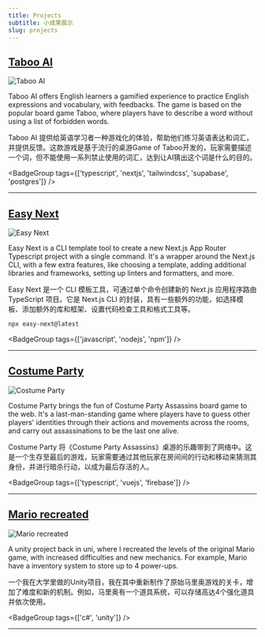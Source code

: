 ```yaml
---
title: Projects
subtitle: 小成果展示
slug: projects
---
```


## [Taboo AI](https://taboo-ai.vercel.app)

![Taboo AI](<https://github.com/xmliszt/resources/blob/main/taboo-ai/images/v300/poster3.0(features).png?raw=true>)

Taboo AI offers English learners a gamified experience to practice English expressions and vocabulary, with feedbacks. The game is based on the popular board game Taboo, where players have to describe a word without using a list of forbidden words.

Taboo AI 提供给英语学习者一种游戏化的体验，帮助他们练习英语表达和词汇，并提供反馈。这款游戏是基于流行的桌游Game of Taboo开发的，玩家需要描述一个词，但不能使用一系列禁止使用的词汇，达到让AI猜出这个词是什么的目的。

<BadgeGroup
  tags={['typescript', 'nextjs', 'tailwindcss', 'supabase', 'postgres']}
/>

---

## [Easy Next](https://www.npmjs.com/package/easy-next)

![Easy Next](https://firebasestorage.googleapis.com/v0/b/portfolio-35dfd.appspot.com/o/v2%2FtAD6hG0KxDMM1OiiRmfhRgXyY1d2%2Fprojects%2Feasy-next-poster.png?alt=media&token=acd43a73-7806-4aab-8929-18935cda0127)

Easy Next is a CLI template tool to create a new Next.js App Router Typescript project with a single command. It's a wrapper around the Next.js CLI, with a few extra features, like choosing a template, adding additional libraries and frameworks, setting up linters and formatters, and more.

Easy Next 是一个 CLI 模板工具，可通过单个命令创建新的 Next.js 应用程序路由 TypeScript 项目。它是 Next.js CLI 的封装，具有一些额外的功能，如选择模板、添加额外的库和框架、设置代码检查工具和格式工具等。

```bash title="easy-next usage easy-next使用方法"
npx easy-next@latest
```

<BadgeGroup tags={['javascript', 'nodejs', 'npm']} />

---

## [Costume Party](https://costume-party.web.app/)

![Costume Party](https://firebasestorage.googleapis.com/v0/b/portfolio-35dfd.appspot.com/o/v2%2FtAD6hG0KxDMM1OiiRmfhRgXyY1d2%2Fprojects%2FArtboard%201.png?alt=media&token=75e3fece-c208-4ff2-824f-c088f1c285fe)

Costume Party brings the fun of Costume Party Assassins board game to the web. It's a last-man-standing game where players have to guess other players' identities through their actions and movements across the rooms, and carry out assassinations to be the last one alive.

Costume Party 将《Costume Party Assassins》桌游的乐趣带到了网络中。这是一个生存至最后的游戏，玩家需要通过其他玩家在房间间的行动和移动来猜测其身份，并进行暗杀行动，以成为最后存活的人。

<BadgeGroup tags={['typescript', 'vuejs', 'firebase']} />

---

## [Mario recreated](https://xmliszt.itch.io/mario-final)

![Mario recreated](https://firebasestorage.googleapis.com/v0/b/portfolio-35dfd.appspot.com/o/v2%2FtAD6hG0KxDMM1OiiRmfhRgXyY1d2%2Fprojects%2FMario%20Final.png?alt=media&token=d38ee634-050a-4831-a5fa-7f34d7596e50)

A unity project back in uni, where I recreated the levels of the original Mario game, with increased difficulties and new mechanics. For example, Mario have a inventory system to store up to 4 power-ups.

一个我在大学里做的Unity项目，我在其中重新制作了原始马里奥游戏的关卡，增加了难度和新的机制。例如，马里奥有一个道具系统，可以存储高达4个强化道具并依次使用。

<BadgeGroup tags={['c#', 'unity']} />

---
